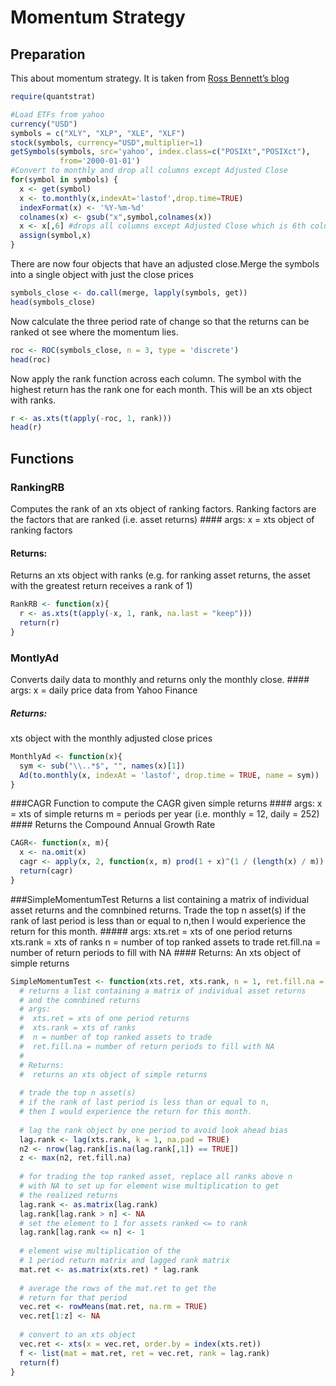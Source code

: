 Momentum Strategy
========================================================
Preparation
---------------------------------------------------------
This about momentum strategy.  It is taken from [Ross Bennett's blog](http://rbresearch.wordpress.com/2012/08/23/momentum-with-r-part-1/)  

```r
require(quantstrat)

#Load ETFs from yahoo
currency("USD")
symbols = c("XLY", "XLP", "XLE", "XLF")
stock(symbols, currency="USD",multiplier=1)
getSymbols(symbols, src='yahoo', index.class=c("POSIXt","POSIXct"), 
           from='2000-01-01')
#Convert to monthly and drop all columns except Adjusted Close
for(symbol in symbols) {
  x <- get(symbol)
  x <- to.monthly(x,indexAt='lastof',drop.time=TRUE)
  indexFormat(x) <- '%Y-%m-%d'
  colnames(x) <- gsub("x",symbol,colnames(x))
  x <- x[,6] #drops all columns except Adjusted Close which is 6th column
  assign(symbol,x)
}
```
There are now four objects that have an adjusted close.Merge the symbols into a single object with just the close prices
```r
symbols_close <- do.call(merge, lapply(symbols, get))
head(symbols_close)                   
```
Now calculate the three period rate of change so that the returns can be ranked ot see where the momentum lies. 
```r
roc <- ROC(symbols_close, n = 3, type = 'discrete')
head(roc)
```
Now apply the rank function across each column. The symbol with the highest return has the rank one for each month. This will be an xts object with ranks. 
```r
r <- as.xts(t(apply(-roc, 1, rank)))
head(r)
```
Functions
----------------------------------------------------------------
### RankingRB
Computes the rank of an xts object of ranking factors.  Ranking factors are the factors that are ranked (i.e. asset returns)
#### args:
  x = xts object of ranking factors
  
#### Returns:
  Returns an xts object with ranks
  (e.g. for ranking asset returns, the asset with the greatest return
  receives a  rank of 1)

```r
RankRB <- function(x){
  r <- as.xts(t(apply(-x, 1, rank, na.last = "keep")))
  return(r)
}
```
### MontlyAd
   Converts daily data to monthly and returns only the monthly close. 
#### args:
  x = daily price data from Yahoo Finance
  
##### Returns:
  xts object with the monthly adjusted close prices

```r
MonthlyAd <- function(x){
  sym <- sub("\\..*$", "", names(x)[1])
  Ad(to.monthly(x, indexAt = 'lastof', drop.time = TRUE, name = sym))
}
```
###CAGR
Function to compute the CAGR given simple returns
#### args:
  x = xts of simple returns
  m = periods per year (i.e. monthly = 12, daily = 252)
#### Returns the Compound Annual Growth Rate
  
```r
CAGR<- function(x, m){
  x <- na.omit(x)
  cagr <- apply(x, 2, function(x, m) prod(1 + x)^(1 / (length(x) / m)) - 1, m = m)
  return(cagr)
}
```
###SimpleMomentumTest
Returns a list containing a matrix of individual asset returns and the comnbined returns. Trade the top n asset(s) if the rank of last period is less than or equal to n,then I would experience the return for this month.
##### args:
  xts.ret = xts of one period returns
  xts.rank = xts of ranks
  n = number of top ranked assets to trade
  ret.fill.na = number of return periods to fill with NA
#### Returns:
  An xts object of simple returns
```r
SimpleMomentumTest <- function(xts.ret, xts.rank, n = 1, ret.fill.na = 3){
  # returns a list containing a matrix of individual asset returns
  # and the comnbined returns
  # args:
  #  xts.ret = xts of one period returns
  #  xts.rank = xts of ranks
  #  n = number of top ranked assets to trade
  #  ret.fill.na = number of return periods to fill with NA
  #
  # Returns:
  #  returns an xts object of simple returns
  
  # trade the top n asset(s)
  # if the rank of last period is less than or equal to n,
  # then I would experience the return for this month.
  
  # lag the rank object by one period to avoid look ahead bias
  lag.rank <- lag(xts.rank, k = 1, na.pad = TRUE)
  n2 <- nrow(lag.rank[is.na(lag.rank[,1]) == TRUE])
  z <- max(n2, ret.fill.na)
  
  # for trading the top ranked asset, replace all ranks above n
  # with NA to set up for element wise multiplication to get
  # the realized returns
  lag.rank <- as.matrix(lag.rank)
  lag.rank[lag.rank > n] <- NA
  # set the element to 1 for assets ranked <= to rank
  lag.rank[lag.rank <= n] <- 1
  
  # element wise multiplication of the
  # 1 period return matrix and lagged rank matrix
  mat.ret <- as.matrix(xts.ret) * lag.rank
  
  # average the rows of the mat.ret to get the
  # return for that period
  vec.ret <- rowMeans(mat.ret, na.rm = TRUE)
  vec.ret[1:z] <- NA
  
  # convert to an xts object
  vec.ret <- xts(x = vec.ret, order.by = index(xts.ret))
  f <- list(mat = mat.ret, ret = vec.ret, rank = lag.rank)
  return(f)
}
```
